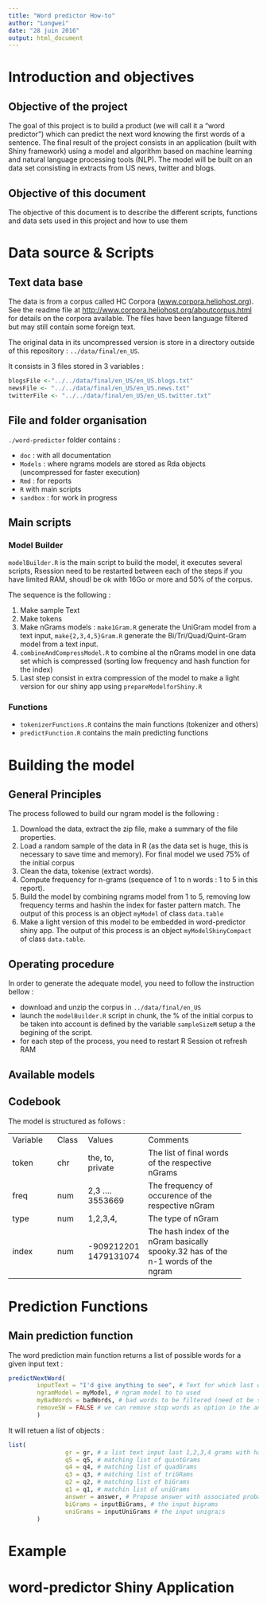 ```yaml
---
title: "Word predictor How-to"
author: "Longwei"
date: "28 juin 2016"
output: html_document
---
```


# Introduction and objectives

## Objective of the project

The goal of this project is to build a product (we will call it a "word predictor") which can predict the next word knowing the first words of a sentence. The final result of the project consists in an application (built with Shiny framework) using a model and algorithm based on machine learning and natural language processing tools (NLP). The model will be built on an data set consisting in extracts from US news, twitter and blogs.


## Objective of this document

The objective of this document is to describe the different scripts, functions and data sets used in this project and how to use them

# Data source & Scripts

## Text data base

The data is from a corpus called HC Corpora ([www.corpora.heliohost.org](www.corpora.heliohost.org)).
See the readme file at [http://www.corpora.heliohost.org/aboutcorpus.html](http://www.corpora.heliohost.org/aboutcorpus.html) for details on the corpora available. The files have been language filtered but may still contain some foreign text.

The original data in its uncompressed version is store in a directory outside of this repository : `../data/final/en_US`.

It consists in 3 files stored in 3 variables :
```r
blogsFile <-"../../data/final/en_US/en_US.blogs.txt"
newsFile <- "../../data/final/en_US/en_US.news.txt"
twitterFile <- "../../data/final/en_US/en_US.twitter.txt"
```



## File and folder organisation

`./word-predictor` folder contains :

- `doc` : with all documentation
- `Models` : where ngrams models are stored as Rda objects (uncompressed for faster execution)
- `Rmd` : for reports
- `R` with main scripts
- `sandbox` : for work in progress

## Main scripts

### Model Builder

`modelBuilder.R` is the main script to build the model, it executes several scripts, Rsession need to be restarted between each of the steps if you have limited RAM, shoudl be ok with 16Go or more and 50% of the corpus.

The sequence is the following :

1. Make sample Text
2. Make tokens
3. Make nGrams models : `make1Gram.R` generate the UniGram model from a text input, `make{2,3,4,5}Gram.R` generate the Bi/Tri/Quad/Quint-Gram model from a text input.
4. `combineAndCompressModel.R` to combine al the nGrams model in one data set which is compressed (sorting low frequency and hash function for the index)
5. Last step consist in extra compression of the model to make a light version for our shiny app using `prepareModelforShiny.R`

### Functions

- `tokenizerFunctions.R` contains the main functions (tokenizer and others)
- `predictFunction.R` contains the main predicting functions


# Building the model

## General Principles

The process followed to build our ngram model is the following :

1. Download the data, extract the zip file, make a summary of the file properties.
2. Load a random sample of the data in R (as the data set is huge, this is necessary to save time and memory). For final model we used 75% of the initial corpus
3. Clean the data, tokenise (extract words).
4. Compute frequency for n-grams (sequence of 1 to n words : 1 to 5 in this report).
5. Build the model by combining ngrams model from 1 to 5, removing low frequency terms and hashin the index for faster pattern match. The output of this process is an object `myModel` of class `data.table`
6. Make a light version of this model to be embedded in word-predictor shiny app. The output of this process is an object `myModelShinyCompact` of class `data.table`.


## Operating procedure

In order to generate the adequate model, you need to follow the instruction bellow :

- download and unzip the corpus in `../data/final/en_US`
- launch the `modelBuilder.R` script in chunk, the % of the initial corpus to be taken into account is defined by the variable `sampleSizeM` setup a the begining of the script.
- for each step of the process, you need to restart R Session ot refresh RAM

## Available models



## Codebook

The model is structured as follows :

+-------------+---------+------------+-----------------------------+
| Variable    | Class   | Values     | Comments                    |
+-------------+---------+------------+-----------------------------+
| token       | chr     | the, to,   | The list of final words     |
|             |         | private    | of the respective nGrams    |
+-------------+---------+------------+-----------------------------+
| freq        | num     | 2,3 ....   | The frequency of occurence  |
|             |         | 3553669    | of the respective nGram     |
+-------------+---------+------------+-----------------------------+
| type        | num     | 1,2,3,4,   | The type of nGram           |
+-------------+---------+------------+-----------------------------+
| index       | num     | -909212201 | The hash index of the nGram |
|             |         | 1479131074 | basically spooky.32 has of  |
|             |         |            | the n-1 words of the ngram  |
+-------------+---------+------------+-----------------------------+


# Prediction Functions

## Main prediction function

The word prediction main function returns a list of possible words for a given input text :

```r
predictNextWord(
        inputText = "I'd give anything to see", # Text for which last word has to be predicted
        ngramModel = myModel, # ngram model to to used
        myBadWords = badWords, # bad words to be filtered (need ot be same as model creation)
        removeSW = FALSE # we can remove stop words as option in the answer
        )
```

It will retuen a list of objects :

```r
list(
                gr = gr, # a list text input last 1,2,3,4 grams with hash of 4,3,2,1 grams
                q5 = q5, # matching list of quintGrams
                q4 = q4, # matching list of quadGrams
                q3 = q3, # matching list of triGRams
                q2 = q2, # matching list of biGrams
                q1 = q1, # matchin list of uniGrams
                answer = answer, # Propose answer with associated probabilities
                biGrams = inputBiGrams, # the input bigrams
                uniGrams = inputUniGrams # the input unigra;s
        )
```



# Example

# word-predictor Shiny Application


